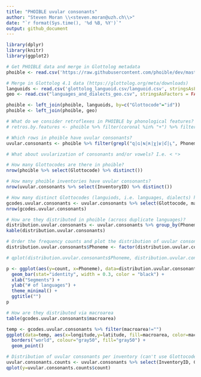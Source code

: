 ```yaml
---
title: "PHOIBLE uvular consonants"
author: "Steven Moran \\<steven.moran@uzh.ch\\>"
date: "`r format(Sys.time(), '%d %B, %Y')`"
output: github_document
---
```

  
```r
library(dplyr)
library(knitr)
library(ggplot2)
```

```r
# Get PHOIBLE data and merge in Glottolog metadata
phoible <- read.csv('https://raw.githubusercontent.com/phoible/dev/master/data/phoible.csv', stringsAsFactors = F)

# Merge in Glottolog 4.1 data (https://glottolog.org/meta/downloads)
languoids <- read.csv('glottolog_languoid.csv/languoid.csv', stringsAsFactors = FALSE) 
geo <- read.csv("languages_and_dialects_geo.csv", stringsAsFactors = FALSE)

phoible <- left_join(phoible, languoids, by=c("Glottocode"="id"))
phoible <- left_join(phoible, geo)
```

```r
# What do we consider retroflexes in PHOIBLE by phonological features?
# retros.by.features <- phoible %>% filter(coronal %in% "+") %>% filter(anterior %in% "-") %>% select(Phoneme) %>% distinct()
```

```r
# Which rows in phoible have uvular consonants?
uvular.consonants <- phoible %>% filter(grepl("q|ɢ|ɴ|ʀ|χ|ʁ|ʛ|ʟ̠", Phoneme))

# What about uvularization of consonants and/or vowels? I.e. < ʶ>
```

```r
# How many Glottocodes are there in phoible?
nrow(phoible %>% select(Glottocode) %>% distinct())
```

```r
# How many phoible inventories have uvular consonants?
nrow(uvular.consonants %>% select(InventoryID) %>% distinct())
```

```r
# How many distinct Glottocodes (languiods, i.e. languages, dialects) have uvular.consonants?
gcodes.uvular.consonants <- uvular.consonants %>% select(Glottocode, macroarea, latitude, longitude) %>% distinct()
nrow(gcodes.uvular.consonants)
```

```r
# How are they distributed in phoible (across duplicate languages)?
distribution.uvular.consonants <- uvular.consonants %>% group_by(Phoneme) %>% summarize(count=n()) %>% arrange(desc(count))
kable(distribution.uvular.consonants)
```

```r
# Order the frequency counts and plot the distribution of uvular consonants in the sample
distribution.uvular.consonants$Phoneme <- factor(distribution.uvular.consonants$Phoneme, levels=distribution.uvular.consonants$Phoneme[order(-distribution.uvular.consonants$count)])

# qplot(distribution.uvular.consonants$Phoneme, distribution.uvular.consonants$count)

p <- ggplot(aes(y=count, x=Phoneme), data=distribution.uvular.consonants) +
  geom_bar(stat="identity", width = 0.3, color = "black") +
  xlab("Segments") +
  ylab("# of languages") +
  theme_minimal() +
  ggtitle("")
p
```

```r
# How are they distributed via macroarea
table(gcodes.uvular.consonants$macroarea)
```

```r
temp <- gcodes.uvular.consonants %>% filter(macroarea!="")
ggplot(data=temp, aes(x=longitude,y=latitude, fill=macroarea, color=macroarea)) + 
  borders("world", colour="gray50", fill="gray50") + 
  geom_point()
```

```r
# Distribution of uvular consonants per inventory (can't use Glottocode because there are multiple doculects)
uvular.consonants.counts <- uvular.consonants %>% select(InventoryID, Glottocode, Phoneme) %>% group_by(InventoryID, Glottocode) %>% summarize(count=n()) %>% arrange(desc(count))
qplot(y=uvular.consonants.counts$count)
```

